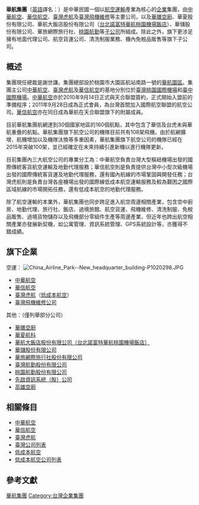 {{Infobox company
| company_name = 華航集團
| company_logo = [[Image:China_Airlines_Group.png|180px]]
| image = <!-- 注释出：[[File:China_Airlines_SkyTeam.svg|250px]] -->
| company_type = 
| location = {{ROC-TW}}<br>[[桃園市|桃園市]][[大園區|大園區]]航站南路一號  <ref>[https://www.china-airlines.com/tw/zh/about-us/headquarters 華航企業總部資訊].中華航空</ref>
| key_people = [[謝世謙|謝世謙]]
| industry =  [[航空運輸|航空運輸業]]<br>[[旅館|旅館業]]
| products = [[貨運|貨運]]<br>[[客運|客運]]<br>[[旅館|旅館]]
| subsid = [[中華航空|中華航空]]<br>[[華信航空|華信航空]]<br>[[臺灣虎航|臺灣虎航]]<br>華航大飯店<br>[[華航園區|華航園區]]<br>華膳空廚<br>華旅網際旅行社
|revenue={{increase}}[[新臺幣|新臺幣]]1561.22億元（2017年）
|operating_income={{increase}}[[新臺幣|新臺幣]]35.24億元（2017年）
|net_income={{increase}}[[新臺幣|新臺幣]]24.91億元（2017年）
|assets={{increase}}[[新臺幣|新臺幣]]2259億元（2017年）
| homepage =  
}}

'''華航集團'''（[[英語|英語]]譯名：{{lang|en|China Airlines Group}}）是中華民國一個以[[航空|航空]][[運輸|運輸]]產業為核心的[[企業|企業]]集團，由[[中華航空|中華航空]]、[[華信航空|華信航空]]、[[臺灣虎航|臺灣虎航]]及[[臺灣飛機維修|臺灣飛機維修]]等主要公司，以及[[華膳空廚|華膳空廚]]、華夏股份有限公司、華航大飯店股份有限公司（[[台北諾富特華航桃園機場飯店|台北諾富特華航桃園機場飯店]]）、華儲股份有限公司、華旅網際旅行社、[[桃園航勤|桃園航勤]]等[[子公司|子公司]]所組成。除此之外，旗下更涉足擁有地面代理公司、航空貨運公司、清洗制服業務、機內免稅品販售等旗下子公司。

== 概述 ==
集團現任總裁是謝世謙。集團總部設於桃園市大園區航站南路一號的[[華航園區|華航園區]]。集團主公司[[中華航空|中華航空]]、[[臺灣虎航|臺灣虎航]]及[[華信航空|華信航空]]的基地分別位於[[臺灣桃園國際機場|臺灣桃園國際機場]]和[[臺中國際機場|臺中國際機場]]。[[中華航空|中華航空]]亦於2010年9月14日正式與天合聯盟簽約，正式開始入盟前的準備程序；2011年9月28日成為正式會員，為台灣首間加入國際航空聯盟的航空公司。[[華信航空|華信航空]]亦在同日成為華航在天合聯盟旗下的附屬成員。

目前華航集團航網達到30個國家地區的160個航點，其中包含了華信及台虎未與華航重疊的航點。華航集團旗下航空公司的機隊目前共有108架飛機。由於航網擴增、航機增加以及機隊汰換等多重因素，華航集團旗下航空公司的機隊已經在2015年突破100架，並已經確定在未來持續引進新機以進行機隊更新。

目前集團內三大航空公司的專業分工為：中華航空負責台灣大型樞紐機場出發的國際傳統客貨航空運輸及地勤代理服務；華信航空則是負責提供台灣中小型次級機場出發的國際傳統客貨運及地勤代理服務，還有國內航線的市場鞏固與開發任務；台灣虎航則是負責台灣各座機場出發的國際線低成本航空運輸服務及較為艱困之國際區域航線的市場開拓任務，還有低成本航空的地勤代理服務。

除了航空運輸的本業外，華航集團也同步跨足進入航空周邊相關產業，包含空中廚房、地勤代理、旅行社、飯店、過境旅館、航空貨運、飛機維修、清洗制服、免稅品販售、過境貨物儲存以及飛機部分零組件生產等周邊產業，但近年也跨出航空相關產業亦發展新契機，如公寓管理、資訊系統管理、GPS系統設計等，亦獲得不錯成績。

==旗下企業==
空運：
[[File:China_Airline_Park--New_headquarter_building-P1020298.JPG|thumb]]
*[[中華航空|中華航空]]
*[[華信航空|華信航空]]
*[[臺灣虎航|臺灣虎航]]（[[低成本航空公司|低成本航空]]）
*[[臺灣飛機維修公司|臺灣飛機維修公司]] 
其他：（僅列舉部分公司）
*[[華膳空廚|華膳空廚]]
*[[華夏航科國際|華夏航科]]
*[http://www.novoteltaipeiairport.com 華航大飯店股份有限公司（台北諾富特華航桃園機場飯店）] {{Wayback|url=http://www.novoteltaipeiairport.com/ |date=20130128190122 }}
*[http://www.tactl.com 華儲股份有限公司] {{Wayback|url=http://www.tactl.com/ |date=20181103043655 }}
*[http://www.yestrip.com 華旅網際旅行社股份有限公司] {{Wayback|url=http://www.yestrip.com/ |date=20210415144520 }}
*[[臺灣航勤股份有限公司|臺灣航勤股份有限公司]]
*[[桃園航勤股份有限公司|桃園航勤股份有限公司]]
*[http://www.sabretn.com.tw/2015web/index.html 先啟資訊系統（股）公司] {{Wayback|url=http://www.sabretn.com.tw/2015web/index.html |date=20180403173543 }}
*[[高雄空廚|高雄空廚]]

== 相關條目 ==
*[[中華航空|中華航空]]
*[[華信航空|華信航空]]
*[[臺灣虎航|臺灣虎航]]
*[[臺灣公司列表|臺灣公司列表]]
*[[低成本航空公司|低成本航空]]
*[[低成本航空公司列表|低成本航空公司列表]]

== 參考文獻 ==
<div class="references-small">
<references />
</div>

{{華航集團}}

{{台灣航空公司}}


[[Category:華航集團|]]
[[Category:台灣企業集團|Category:台灣企業集團]]